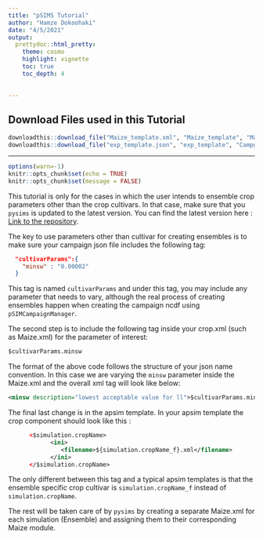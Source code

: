 ```yaml
---
title: "pSIMS Tutorial"
author: "Hamze Dokoohaki"
date: "4/5/2021"
output:
  prettydoc::html_pretty:
    theme: cosmo
    highlight: vignette
    toc: true
    toc_depth: 4
    

---
```



## Download Files used in this Tutorial

```r
downloadthis::download_file("Maize_template.xml", "Maize_template", "Maize cultivar parameters", button_type = "primary")
downloadthis::download_file("exp_template.json", "exp_template", "Campgain json file", button_type = "primary")
```

***


```r
options(warn=-1)
knitr::opts_chunk$set(echo = TRUE)
knitr::opts_chunk$set(message = FALSE)
```


This tutorial is only for the cases in which the user intends to ensemble crop parameters other than the crop cultivars. In that case, make sure that you `pysims` is updated to the latest version. You can find the latest version here :  [Link to the repository](https://github.com/AgronomicForecastingLab).

The key to use parameters other than cultivar for creating ensembles is to make sure your campaign json file includes the following tag:

```json
  "cultivarParams":{
	"minsw" : "0.00002"
  }
```

This tag is named `cultivarParams` and under this tag, you may include any parameter that needs to vary, although the real process of creating ensembles happen when creating the campaign ncdf using `pSIMCampaignManager`. 


The second step is to include the following tag inside your crop.xml (such as Maize.xml) for the parameter of interest:

```xml
$cultivarParams.minsw
```
The format of the above code follows the structure of your json name convention. In this case we are varying the `minsw` parameter inside the Maize.xml and the overall xml tag will look like below:

```xml
<minsw description="lowest acceptable value for ll">$cultivarParams.minsw</minsw>
```


The final last change is in the apsim template. In your apsim template the crop component should look like this :

```xml
      <$simulation.cropName>
            <ini>
               <filename>${simulation.cropName_f}.xml</filename>
            </ini>
      </$simulation.cropName>
```

The only different between this tag and a typical apsim templates is that the ensemble specific crop cultivar is `simulation.cropName_f` instead of `simulation.cropName`.


The rest will be taken care of by `pysims` by creating a separate Maize.xml for each simulation (Ensemble) and assigning them to their corresponding Maize  module. 